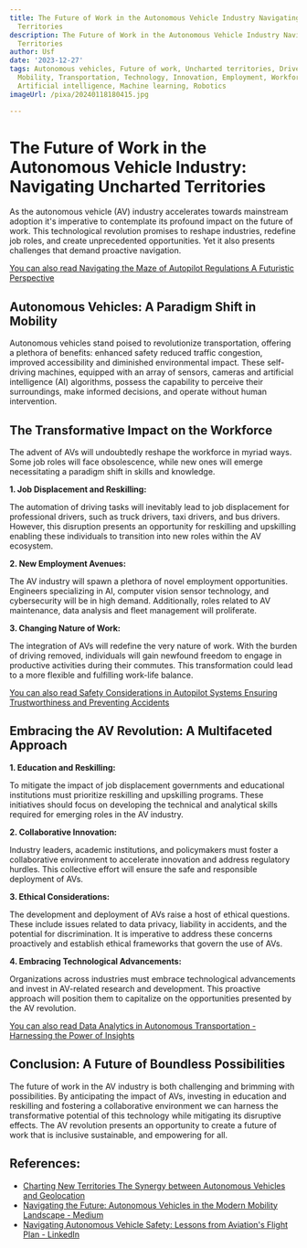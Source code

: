 ```yaml
---
title: The Future of Work in the Autonomous Vehicle Industry Navigating Uncharted
  Territories
description: The Future of Work in the Autonomous Vehicle Industry Navigating Uncharted
  Territories
author: Usf
date: '2023-12-27'
tags: Autonomous vehicles, Future of work, Uncharted territories, Driverless cars,
  Mobility, Transportation, Technology, Innovation, Employment, Workforce, Automation,
  Artificial intelligence, Machine learning, Robotics
imageUrl: /pixa/20240118180415.jpg

---
```

#  The Future of  Work in the Autonomous Vehicle  Industry: Navigating Uncharted Territories

As the autonomous vehicle (AV) industry  accelerates  towards mainstream adoption it's imperative to  contemplate its profound impact on the future of work.  This technological revolution promises to reshape industries, redefine job roles,  and create unprecedented  opportunities. Yet it also presents challenges that demand proactive navigation.

[You can also read Navigating the Maze of Autopilot Regulations A Futuristic Perspective](Navigating%20the%20Maze%20of%20Autopilot%20Regulations%20A%20Futuristic%20Perspective)


## Autonomous Vehicles: A Paradigm Shift in Mobility

Autonomous vehicles stand poised to revolutionize transportation, offering a plethora of benefits: enhanced safety reduced  traffic congestion,  improved accessibility and diminished environmental impact. These self-driving machines, equipped with an array of sensors, cameras and artificial intelligence (AI) algorithms,  possess the capability to perceive their  surroundings, make informed decisions, and operate  without human intervention.

## The  Transformative Impact on  the Workforce

The advent of AVs will undoubtedly  reshape the workforce in myriad ways. Some job roles will face obsolescence, while new ones will emerge necessitating  a paradigm shift in skills and knowledge.

**1. Job Displacement and Reskilling:**

The automation of driving tasks will inevitably lead to  job  displacement for professional drivers, such  as truck drivers, taxi drivers, and bus drivers. However, this disruption presents an opportunity for reskilling and upskilling enabling these individuals to transition into new roles within the AV ecosystem.

**2. New Employment Avenues:**

The AV industry will  spawn a plethora of novel employment opportunities. Engineers specializing in AI, computer vision sensor technology, and cybersecurity will be in high demand. Additionally, roles related to AV maintenance, data analysis and fleet management will proliferate.

**3.  Changing Nature of Work:**

The integration of AVs will redefine the very nature of work. With the burden of driving removed, individuals will gain newfound freedom to  engage in productive activities during  their  commutes. This transformation  could lead  to  a more flexible and fulfilling work-life balance.

[You can  also read Safety  Considerations in Autopilot Systems  Ensuring Trustworthiness and Preventing Accidents](Safety%20Considerations%20in%20Autopilot%20Systems%20Ensuring%20Trustworthiness%20and%20Preventing%20Accidents)


## Embracing the AV Revolution: A Multifaceted Approach

**1. Education and Reskilling:**

To mitigate the impact of job displacement governments and  educational institutions must prioritize reskilling  and upskilling programs. These initiatives should focus  on developing the technical and analytical skills required for emerging roles in the AV  industry.

**2. Collaborative Innovation:**

Industry leaders, academic institutions, and policymakers must foster a collaborative environment to accelerate innovation and address regulatory hurdles. This collective effort  will ensure the safe and  responsible deployment of  AVs.

**3. Ethical Considerations:**

The development  and deployment of AVs raise a host of ethical questions.  These include issues related to data  privacy, liability in accidents, and the potential for discrimination. It is imperative to address these concerns proactively and establish ethical frameworks that govern the use of AVs.

**4. Embracing Technological Advancements:**

Organizations across industries must embrace technological advancements and invest in AV-related  research and development. This proactive approach will position  them to capitalize  on the opportunities presented by the AV  revolution.

[You can  also read Data Analytics in Autonomous Transportation - Harnessing the Power of Insights](Data%20Analytics%20in%20Autonomous%20Transportation%20-%20Harnessing%20the%20Power%20of%20Insights)


## Conclusion: A Future of Boundless Possibilities

The future  of work in the AV  industry is both challenging and brimming with possibilities. By anticipating the impact of AVs, investing in education and reskilling and fostering a collaborative environment we can harness  the transformative potential of this technology while mitigating its disruptive effects. The AV  revolution presents an opportunity  to create a future  of work that is inclusive  sustainable, and empowering for all.

## References:
- [Charting New Territories The Synergy between Autonomous Vehicles and Geolocation](https://utilitiesone.com/charting-new-territories-the-synergy-between-autonomous-vehicles-and-geolocation)
- [Navigating the Future: Autonomous Vehicles in the Modern Mobility Landscape - Medium](https://medium.com/@patrickgsnell78/navigating-the-future-autonomous-vehicles-in-the-modern-mobility-landscape-a664aaddb61d)
- [Navigating Autonomous Vehicle Safety: Lessons from Aviation's Flight Plan - LinkedIn](https://www.linkedin.com/pulse/navigating-autonomous-vehicle-safety-lessons-from-flight-vojnovic)
